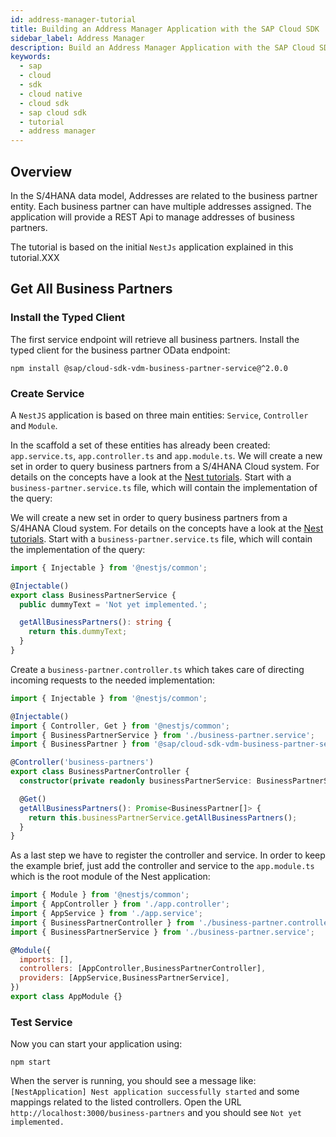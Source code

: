 ```yaml
---
id: address-manager-tutorial
title: Building an Address Manager Application with the SAP Cloud SDK
sidebar_label: Address Manager
description: Build an Address Manager Application with the SAP Cloud SDK
keywords:
  - sap
  - cloud
  - sdk
  - cloud native
  - cloud sdk
  - sap cloud sdk
  - tutorial
  - address manager
---
```


## Overview

In the S/4HANA data model, Addresses are related to the business partner entity.
Each business partner can have multiple addresses assigned.
The application will provide a REST Api to manage addresses of business partners.

The tutorial is based on the initial `NestJs` application explained in this tutorial.XXX

## Get All Business Partners

### Install the Typed Client

The first service endpoint will retrieve all business partners.
Install the typed client for the business partner OData endpoint:

```shell
npm install @sap/cloud-sdk-vdm-business-partner-service@^2.0.0
```

### Create Service

A `NestJS` application is based on three main entities: `Service`, `Controller` and `Module`.

In the scaffold a set of these entities has already been created: `app.service.ts`, `app.controller.ts` and `app.module.ts`. We will create a new set in order to query business partners from a S/4HANA Cloud system. For details on the concepts have a look at the [Nest tutorials](https://docs.nestjs.com/first-steps). Start with a `business-partner.service.ts` file, which will contain the implementation of the query:

We will create a new set in order to query business partners from a S/4HANA Cloud system.
For details on the concepts have a look at the [Nest tutorials](https://docs.nestjs.com/first-steps).
Start with a `business-partner.service.ts` file, which will contain the implementation of the query:

```ts
import { Injectable } from '@nestjs/common';

@Injectable()
export class BusinessPartnerService {
  public dummyText = 'Not yet implemented.';

  getAllBusinessPartners(): string {
    return this.dummyText;
  }
}
```


Create a `business-partner.controller.ts` which takes care of directing incoming requests to the needed implementation:

```ts
import { Injectable } from '@nestjs/common';

@Injectable()
import { Controller, Get } from '@nestjs/common';
import { BusinessPartnerService } from './business-partner.service';
import { BusinessPartner } from '@sap/cloud-sdk-vdm-business-partner-service';

@Controller('business-partners')
export class BusinessPartnerController {
  constructor(private readonly businessPartnerService: BusinessPartnerService) {}

  @Get()
  getAllBusinessPartners(): Promise<BusinessPartner[]> {
    return this.businessPartnerService.getAllBusinessPartners();
  }
}
```


As a last step we have to register the controller and service. In order to keep the example brief, just add the controller and service to the `app.module.ts` which is the root module of the Nest application:

```JavaScript / TypeScript
import { Module } from '@nestjs/common';
import { AppController } from './app.controller';
import { AppService } from './app.service';
import { BusinessPartnerController } from './business-partner.controller';
import { BusinessPartnerService } from './business-partner.service';

@Module({
  imports: [],
  controllers: [AppController,BusinessPartnerController],
  providers: [AppService,BusinessPartnerService],
})
export class AppModule {}
```


### Test Service

Now you can start your application using:
```Shell
npm start
```
When the server is running, you should see a message like: `[NestApplication] Nest application successfully started` and some mappings related to the listed controllers. Open the URL `http://localhost:3000/business-partners` and you should see `Not yet implemented.`

